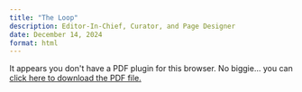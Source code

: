 ```yaml
---
title: "The Loop"
description: Editor-In-Chief, Curator, and Page Designer
date: December 14, 2024
format: html
---
```



```{=html}
<object data="Loop.pdf" type="application/pdf" width="100%" height="100%" style="min-height:100vh;">
    <p>It appears you don't have a PDF plugin for this browser.
    No biggie... you can <a href="Loop.pdf">click here to
    download the PDF file.</a></p>
</object>
```
